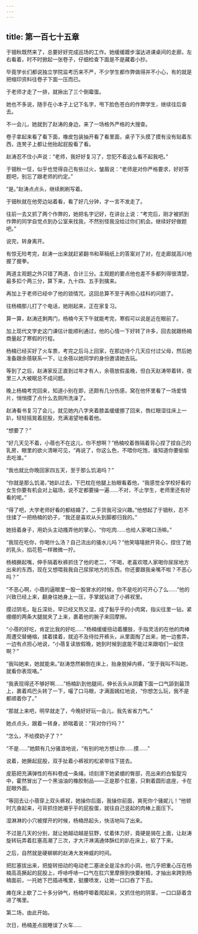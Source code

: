 ```yaml
---
---
---
```

title: 第一百七十五章
---




于钿秋既然来了，总要好好完成巡场的工作。她缓缓踱步溜达进课桌间的走廊，左右看着，时不时掀起一张卷子，仔细检查下面是不是藏着小抄。

毕竟学长们都说独立学院监考历来不严，不少学生都作弊做得并不小心，有的就是把缩印资料往卷子下面一压而已。

于老师才走了一排，就揪出了三个倒霉蛋。

她也不多说，随手在小本子上记下名字，甩下脸色苍白的作弊学生，继续往后查去。

不一会儿，她就到了赵涛的身边，来了一场格外严格的大搜查。

卷子拿起来看了看下面，橡皮包装抽开看了看里面，桌子下头摸了摸有没有贴着东西，连凳子上都让他抬起屁股看了看。

赵涛忍不住小声说：“老师，我好好复习了，您犯不着这么看不起我吧。”

于钿秋一怔，似乎也觉得自己有些过火，皱眉说：“老师是对你严格要求，好好答题吧，别忘了跟老师的约定。”

“是。”赵涛点点头，继续刷刷写着。

于钿秋就在他旁边站着看，看了好几分钟，才一言不发走了。

往前一去又抓了两个作弊的，她把名字记好，在讲台上说：“考完后，刚才被抓到作弊的同学自觉点到办公室来找我，不然别怪我没给过你们机会。继续好好做题吧。”

说完，转身离开。

有惊无险考完，赵涛一出来就赶紧翻书和草稿纸上的答案对了对，在走廊就高兴地握了握拳。

两道主观题之外只错了两道，合计三分。主观题的要点他也差不多都列得很清楚，最多扣个两三分，算下来，九十四、五手到擒来。

再加上于老师已经中了他的锁情咒，这回总算不至于再担心挂科的问题了。

往杨楠那儿打了个电话，她刚起来，正在家复习。

算一算，赵涛还剩两门，杨楠今天下午就能考完，寒假可以说是近在眼前了。

加上现代文学史这门课估计能顺利通过，他的心情一下好转了许多，回去就跟杨楠商量起了寒假的行程。

杨楠已经买好了火车票，考完之后马上回家，在那边待个几天应付过父母，然后她准备跟余蓓联系一下，让余蓓以她同学的身份邀请她去玩。

等到了之后，赵涛家反正直到过年才有人，余蓓放假虽晚，但白天赵涛带着转，夜里三人大被眠总不成问题。

晚上杨楠考完回来，知道小别在即，还颇有几分伤感，窝在他怀里看了一场爱情片，悄悄摸了点什么去厕所洗澡了。

赵涛看书复习了会儿，就见她内八字夹着膝盖缓缓挪了回来，唇红眼湿往床上一趴，轻轻摇晃着屁股，充满渴望地看着他。

“想要了？”

“好几天见不着，小蓓也不在这儿，你不想啊？”杨楠咬着唇隔着背心捏了捏自己的乳房，眼里的欲火清晰可见，“再说了，你这么色，不喂你吃饱，谁知道你要偷偷去吃谁。”

“我也就比你晚回家四五天，至于那么饥渴吗？”

“你就是那么饥渴，”她趴过去，下巴枕在他腿上抬眼看着他，“我感觉全学校好看的女生你要有机会对上磁场，说不定都要操一遍……不对，不止学生，老师里还有好看的呢。”

“得了吧，大学老师好看的都结婚了，二手货我可没兴趣。”他想起了于钿秋，忍不住揉了一把杨楠的奶子，“我还是喜欢从头到脚都归我的。”

她扭着身子，用奶头主动搔弄他的掌心，“你吃肉……也给人家喝口汤嘛。”

“我现在吃你，你喝什么汤？自己流出的骚水儿吗？”他笑嘻嘻掀开背心，捏住了她的乳头，掐花苞一样微微一拧。

杨楠撅起嘴，伸手隔着秋裤抓住了他的老二，“不喝，老喜欢喂人家喝你尿尿地方出来的东西，现在又想喂我我自己尿尿地方的东西，你还要跟我亲嘴不啦？不恶心吗？”

“不恶心啊，小蓓的逼眼里一股一股冒水的时候，你不是吃的可开心了么……”他的兴致已经上来，翻身往她身上一压，手掌就钻进了小裤衩里。

摸过阴毛，耻丘深处，早已经又热又湿，成了黏乎乎的小肉窝，指尖往里一钻，紧绷绷的两条大腿就夹了上来，裹着他的腕子来回摩擦。

“小蓓的好吃，肯定比我的好吃……”杨楠缓缓扭动着腰肢，手指灵活的在他的肉棒周遭交替蜷缩，揉着揉着，就迫不及待拉开裤头，从里面掏了出来，她一边套弄，一边有点担心地说，“小蓓复读放假晚，她到时候到底能不能过来跟咱们一起住啊？”

“我叫她来，她就能来。”赵涛悠然躺倒在床上，抬身脱掉内裤，“至于我叫不叫她，就看你表现咯。”

“我表现得还不够好啊……”杨楠趴到他腿间，伸长舌头从阴囊下面一口气舔到最顶上，裹着鸡巴头转了一下，嘬了口马眼，才满面嫣红地说，“你想怎么玩，我不是都顺着你了。”

“那就上来吧，明早就走了，今晚好好玩一会儿，我先省省力气。”

她点点头，跟着一转身，娇喘着说：“背对你行吗？”

“怎么，不给摸奶子了？”

“不是……”她颇有几分骚浪地说，“有别的地方想让你……摸……”

说着，她撅起屁股，双手扯着小裤衩的松紧带往下搓去。

皮筋把充满弹性的布料卷成一条绳，顷刻滑下她紧绷的臀部，亮出来的白皙腚沟中，霍然冒出了一个黑油油的橡胶制品——正是那个肛塞，只剩着圆形底座，卡在屁眼外面。

“等回去让小蓓穿上双头裤衩，她操你后面，我操你前面，爽死你个骚妮儿！”他顿时亢奋起来，弓背抓住她潮乎乎的屁股蛋，就往自己竖起的肉棒上面压下。

湿淋淋的小穴被撑开的时候，杨楠昂起头，快活地叫了出来。

不过是几天的分别，就让她越动越是狂野，仗着体力好，竟硬是骑在上面，让赵涛旋转玩弄着肛塞高潮了三次，才大汗淋漓通体酥红的趴在床上，软了下来。

之后，自然就是硬梆梆的赵涛大发神威的时间。

把肛塞拔出来，把旋转扭动的电动老二塞进全是淫水的小洞，他几乎把重心压在杨楠高高撅起的屁股上，呼哧呼哧一口气在肛穴里摩擦到快要射精，才抽出来跨到杨楠面前，一托她下巴插进嘴里，挺腰喷发，让她一口口吞了下去。

瘫在床上歇了二十多分钟气，杨楠哼唧着爬起来，又抓住他的阴茎，一口口舔着含进了嘴里。

第二场，由此开始。

次日，杨楠差点就睡误了火车……